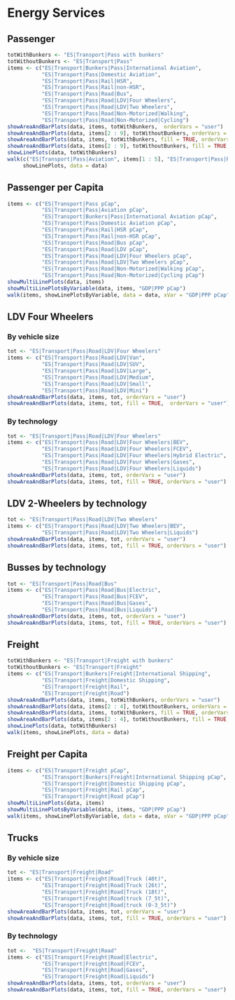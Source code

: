 # Energy Services
## Passenger
```r
totWithBunkers <- "ES|Transport|Pass with bunkers"
totWithoutBunkers <- "ES|Transport|Pass"
items <- c("ES|Transport|Bunkers|Pass|International Aviation",
           "ES|Transport|Pass|Domestic Aviation",
           "ES|Transport|Pass|Rail|HSR",
           "ES|Transport|Pass|Rail|non-HSR",
           "ES|Transport|Pass|Road|Bus",
           "ES|Transport|Pass|Road|LDV|Four Wheelers",
           "ES|Transport|Pass|Road|LDV|Two Wheelers",
           "ES|Transport|Pass|Road|Non-Motorized|Walking",
           "ES|Transport|Pass|Road|Non-Motorized|Cycling")
showAreaAndBarPlots(data, items, totWithBunkers,  orderVars = "user")
showAreaAndBarPlots(data, items[2 : 9], totWithoutBunkers, orderVars = "user")
showAreaAndBarPlots(data, items, totWithBunkers, fill = TRUE, orderVars = "user")
showAreaAndBarPlots(data, items[2 : 9], totWithoutBunkers, fill = TRUE, orderVars = "user")
showLinePlots(data, totWithBunkers)
walk(c("ES|Transport|Pass|Aviation", items[1 : 5], "ES|Transport|Pass|Road|LDV", items[6 : 9]),
     showLinePlots, data = data)
```

## Passenger per Capita
```r
items <- c("ES|Transport|Pass pCap",
           "ES|Transport|Pass|Aviation pCap",
           "ES|Transport|Bunkers|Pass|International Aviation pCap",
           "ES|Transport|Pass|Domestic Aviation pCap",
           "ES|Transport|Pass|Rail|HSR pCap",
           "ES|Transport|Pass|Rail|non-HSR pCap",
           "ES|Transport|Pass|Road|Bus pCap",
           "ES|Transport|Pass|Road|LDV pCap",
           "ES|Transport|Pass|Road|LDV|Four Wheelers pCap",
           "ES|Transport|Pass|Road|LDV|Two Wheelers pCap",
           "ES|Transport|Pass|Road|Non-Motorized|Walking pCap",
           "ES|Transport|Pass|Road|Non-Motorized|Cycling pCap")
showMultiLinePlots(data, items)
showMultiLinePlotsByVariable(data, items, "GDP|PPP pCap")
walk(items, showLinePlotsByVariable, data = data, xVar = "GDP|PPP pCap")
```

## LDV Four Wheelers 

### By vehicle size
```r
tot <- "ES|Transport|Pass|Road|LDV|Four Wheelers"
items <- c("ES|Transport|Pass|Road|LDV|Van",
           "ES|Transport|Pass|Road|LDV|SUV",
           "ES|Transport|Pass|Road|LDV|Large",
           "ES|Transport|Pass|Road|LDV|Medium",
           "ES|Transport|Pass|Road|LDV|Small",
           "ES|Transport|Pass|Road|LDV|Mini")
showAreaAndBarPlots(data, items, tot, orderVars = "user")
showAreaAndBarPlots(data, items, tot, fill = TRUE,  orderVars = "user")
```

### By technology
```r
tot <- "ES|Transport|Pass|Road|LDV|Four Wheelers"
items <- c("ES|Transport|Pass|Road|LDV|Four Wheelers|BEV",
           "ES|Transport|Pass|Road|LDV|Four Wheelers|FCEV",
           "ES|Transport|Pass|Road|LDV|Four Wheelers|Hybrid Electric",
           "ES|Transport|Pass|Road|LDV|Four Wheelers|Gases",
           "ES|Transport|Pass|Road|LDV|Four Wheelers|Liquids")
showAreaAndBarPlots(data, items, tot, orderVars = "user")
showAreaAndBarPlots(data, items, tot, fill = TRUE, orderVars = "user")
```

## LDV 2-Wheelers by technology
```r
tot <- "ES|Transport|Pass|Road|LDV|Two Wheelers"
items <- c("ES|Transport|Pass|Road|LDV|Two Wheelers|BEV",
           "ES|Transport|Pass|Road|LDV|Two Wheelers|Liquids")
showAreaAndBarPlots(data, items, tot, orderVars = "user")
showAreaAndBarPlots(data, items, tot, fill = TRUE, orderVars = "user")
```

## Busses by technology
```r
tot <- "ES|Transport|Pass|Road|Bus"
items <- c("ES|Transport|Pass|Road|Bus|Electric",
           "ES|Transport|Pass|Road|Bus|FCEV",
           "ES|Transport|Pass|Road|Bus|Gases",
           "ES|Transport|Pass|Road|Bus|Liquids")
showAreaAndBarPlots(data, items, tot, orderVars = "user")
showAreaAndBarPlots(data, items, tot, fill = TRUE, orderVars = "user")
```

## Freight
```r
totWithBunkers <- "ES|Transport|Freight with bunkers"
totWithoutBunkers <- "ES|Transport|Freight"
items <- c("ES|Transport|Bunkers|Freight|International Shipping",
           "ES|Transport|Freight|Domestic Shipping",
           "ES|Transport|Freight|Rail",
           "ES|Transport|Freight|Road")
showAreaAndBarPlots(data, items, totWithBunkers, orderVars = "user")
showAreaAndBarPlots(data, items[2 : 4], totWithoutBunkers, orderVars = "user")
showAreaAndBarPlots(data, items, totWithBunkers, fill = TRUE, orderVars = "user")
showAreaAndBarPlots(data, items[2 : 4], totWithoutBunkers, fill = TRUE, orderVars = "user")
showLinePlots(data, totWithBunkers)
walk(items, showLinePlots, data = data)
```



## Freight per Capita
```r
items <- c("ES|Transport|Freight pCap",
           "ES|Transport|Bunkers|Freight|International Shipping pCap",
           "ES|Transport|Freight|Domestic Shipping pCap",
           "ES|Transport|Freight|Rail pCap",
           "ES|Transport|Freight|Road pCap")
showMultiLinePlots(data, items)
showMultiLinePlotsByVariable(data, items, "GDP|PPP pCap")
walk(items, showLinePlotsByVariable, data = data, xVar = "GDP|PPP pCap")
```

## Trucks

### By vehicle size
```r
tot <- "ES|Transport|Freight|Road"
items <- c("ES|Transport|Freight|Road|Truck (40t)",
           "ES|Transport|Freight|Road|Truck (26t)",
           "ES|Transport|Freight|Road|Truck (18t)",
           "ES|Transport|Freight|Road|truck (7_5t)",
           "ES|Transport|Freight|Road|truck (0-3_5t)")
showAreaAndBarPlots(data, items, tot, orderVars = "user")
showAreaAndBarPlots(data, items, tot, fill = TRUE, orderVars = "user")
```

### By technology
```r
tot <-  "ES|Transport|Freight|Road"
items <- c("ES|Transport|Freight|Road|Electric",
           "ES|Transport|Freight|Road|FCEV",
           "ES|Transport|Freight|Road|Gases",
           "ES|Transport|Freight|Road|Liquids")
showAreaAndBarPlots(data, items, tot, orderVars = "user")
showAreaAndBarPlots(data, items, tot, fill = TRUE, orderVars = "user")
```
